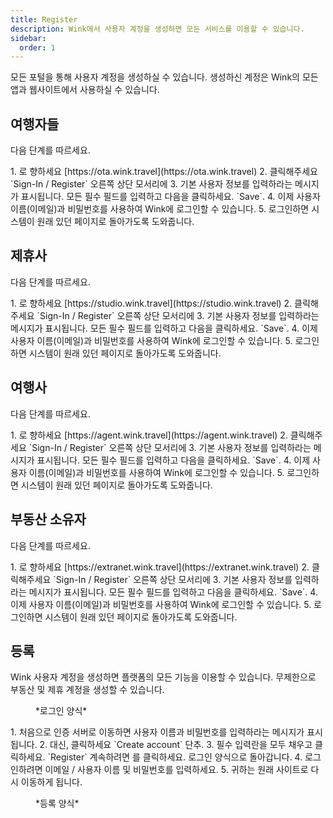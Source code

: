 ```yaml
---
title: Register
description: Wink에서 사용자 계정을 생성하면 모든 서비스를 이용할 수 있습니다.
sidebar:
  order: 1
---
```


모든 포털을 통해 사용자 계정을 생성하실 수 있습니다. 생성하신 계정은 Wink의 모든 앱과 웹사이트에서 사용하실 수 있습니다.

## 여행자들

다음 단계를 따르세요.

<Steps>
  1. 로 향하세요 [https://ota.wink.travel](https://ota.wink.travel)
  2. 클릭해주세요 `Sign-In / Register` 오른쪽 상단 모서리에
  3. 기본 사용자 정보를 입력하라는 메시지가 표시됩니다. 모든 필수 필드를 입력하고 다음을 클릭하세요. `Save`.
  4. 이제 사용자 이름(이메일)과 비밀번호를 사용하여 Wink에 로그인할 수 있습니다.
  5. 로그인하면 시스템이 원래 있던 페이지로 돌아가도록 도와줍니다.
</Steps>


## 제휴사

다음 단계를 따르세요.

<Steps>
  1. 로 향하세요 [https://studio.wink.travel](https://studio.wink.travel)
  2. 클릭해주세요 `Sign-In / Register` 오른쪽 상단 모서리에
  3. 기본 사용자 정보를 입력하라는 메시지가 표시됩니다. 모든 필수 필드를 입력하고 다음을 클릭하세요. `Save`.
  4. 이제 사용자 이름(이메일)과 비밀번호를 사용하여 Wink에 로그인할 수 있습니다.
  5. 로그인하면 시스템이 원래 있던 페이지로 돌아가도록 도와줍니다.
</Steps>


## 여행사

다음 단계를 따르세요.

<Steps>
  1. 로 향하세요 [https://agent.wink.travel](https://agent.wink.travel)
  2. 클릭해주세요 `Sign-In / Register` 오른쪽 상단 모서리에
  3. 기본 사용자 정보를 입력하라는 메시지가 표시됩니다. 모든 필수 필드를 입력하고 다음을 클릭하세요. `Save`.
  4. 이제 사용자 이름(이메일)과 비밀번호를 사용하여 Wink에 로그인할 수 있습니다.
  5. 로그인하면 시스템이 원래 있던 페이지로 돌아가도록 도와줍니다.
</Steps>


## 부동산 소유자

다음 단계를 따르세요.

<Steps>
  1. 로 향하세요 [https://extranet.wink.travel](https://extranet.wink.travel)
  2. 클릭해주세요 `Sign-In / Register` 오른쪽 상단 모서리에
  3. 기본 사용자 정보를 입력하라는 메시지가 표시됩니다. 모든 필수 필드를 입력하고 다음을 클릭하세요. `Save`.
  4. 이제 사용자 이름(이메일)과 비밀번호를 사용하여 Wink에 로그인할 수 있습니다.
  5. 로그인하면 시스템이 원래 있던 페이지로 돌아가도록 도와줍니다.
</Steps>


## 등록

Wink 사용자 계정을 생성하면 플랫폼의 모든 기능을 이용할 수 있습니다. 무제한으로 부동산 및 제휴 계정을 생성할 수 있습니다.

<figure>
  <CloudinaryImage width="350" height="553" resize="scale" quality="best" alt="로그인" src="academy/sign-in" errorImage="noimage_opaque_nyrtl0.png" />

  <figcaption>*로그인 양식*</figcaption>
</figure>


<Steps>
  1. 처음으로 인증 서버로 이동하면 사용자 이름과 비밀번호를 입력하라는 메시지가 표시됩니다.
  2. 대신, 클릭하세요 `Create account` 단추.
  3. 필수 입력란을 모두 채우고 클릭하세요. `Register` 계속하려면 를 클릭하세요. 로그인 양식으로 돌아갑니다.
  4. 로그인하려면 이메일 / 사용자 이름 및 비밀번호를 입력하세요.
  5. 귀하는 원래 사이트로 다시 이동하게 됩니다.
</Steps>


<figure>
  <CloudinaryImage width="350" height="615" resize="scale" quality="best" alt="등록하다" src="academy/register" errorImage="noimage_opaque_nyrtl0.png" />

  <figcaption>*등록 양식*</figcaption>
</figure>

